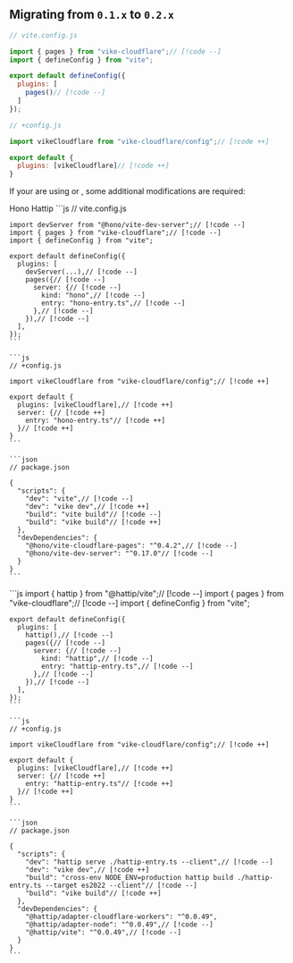 
## Migrating from `0.1.x` to `0.2.x`

```js
// vite.config.js

import { pages } from "vike-cloudflare";// [!code --]
import { defineConfig } from "vite";

export default defineConfig({
  plugins: [
    pages()// [!code --]
  ]
});
```

```js
// +config.js

import vikeCloudflare from "vike-cloudflare/config";// [!code ++]

export default {
  plugins: [vikeCloudflare]// [!code ++]
}
```

If your are using <Link href="/hono" /> or <Link href="/hattip" />, some additional modifications are required:

<Tabs>
  <TabList>
    <Tab>Hono</Tab>
    <Tab>Hattip</Tab>
  </TabList>

  <TabPanel>
    ```js
    // vite.config.js

    import devServer from "@hono/vite-dev-server";// [!code --]
    import { pages } from "vike-cloudflare";// [!code --]
    import { defineConfig } from "vite";

    export default defineConfig({
      plugins: [
        devServer(...),// [!code --]
        pages({// [!code --]
          server: {// [!code --]
            kind: "hono",// [!code --]
            entry: "hono-entry.ts",// [!code --]
          },// [!code --]
        }),// [!code --]
      ],
    });
    ```

    ```js
    // +config.js

    import vikeCloudflare from "vike-cloudflare/config";// [!code ++]

    export default {
      plugins: [vikeCloudflare],// [!code ++]
      server: {// [!code ++]
        entry: "hono-entry.ts"// [!code ++]
      }// [!code ++]
    }
    ```

    ```json
    // package.json

    {
      "scripts": {
        "dev": "vite",// [!code --]
        "dev": "vike dev",// [!code ++]
        "build": "vite build"// [!code --]
        "build": "vike build"// [!code ++]
      },
      "devDependencies": {
        "@hono/vite-cloudflare-pages": "^0.4.2",// [!code --]
        "@hono/vite-dev-server": "^0.17.0"// [!code --]
      }
    }
    ```
  </TabPanel>
  <TabPanel>
    ```js
    import { hattip } from "@hattip/vite";// [!code --]
    import { pages } from "vike-cloudflare";// [!code --]
    import { defineConfig } from "vite";

    export default defineConfig({
      plugins: [
        hattip(),// [!code --]
        pages({// [!code --]
          server: {// [!code --]
            kind: "hattip",// [!code --]
            entry: "hattip-entry.ts",// [!code --]
          },// [!code --]
        }),// [!code --]
      ],
    });
    ```

    ```js
    // +config.js

    import vikeCloudflare from "vike-cloudflare/config";// [!code ++]

    export default {
      plugins: [vikeCloudflare],// [!code ++]
      server: {// [!code ++]
        entry: "hattip-entry.ts"// [!code ++]
      }// [!code ++]
    }
    ```

    ```json
    // package.json

    {
      "scripts": {
        "dev": "hattip serve ./hattip-entry.ts --client",// [!code --]
        "dev": "vike dev",// [!code ++]
        "build": "cross-env NODE_ENV=production hattip build ./hattip-entry.ts --target es2022 --client"// [!code --]
        "build": "vike build"// [!code ++]
      },
      "devDependencies": {
        "@hattip/adapter-cloudflare-workers": "^0.0.49",
        "@hattip/adapter-node": "^0.0.49",// [!code --]
        "@hattip/vite": "^0.0.49",// [!code --]
      }
    }
    ```
  </TabPanel>
</Tabs>

